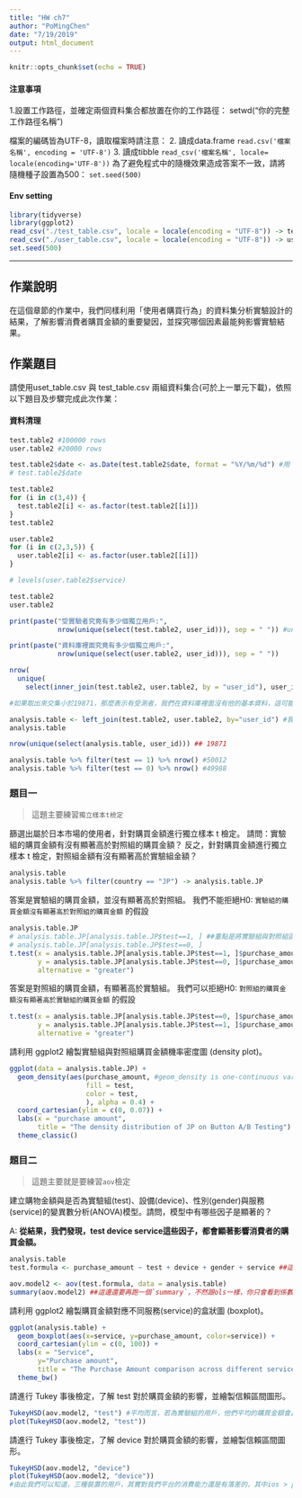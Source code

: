 ```yaml
---
title: "HW ch7"
author: "PoMingChen"
date: "7/19/2019"
output: html_document
---
```


```r
knitr::opts_chunk$set(echo = TRUE)
```

####  注意事項

1.設置工作路徑，並確定兩個資料集合都放置在你的工作路徑：
setwd("你的完整工作路徑名稱")

檔案的編碼皆為UTF-8，讀取檔案時請注意：
2. 讀成data.frame
`read.csv('檔案名稱', encoding = 'UTF-8')`
3. 讀成tibble
`read_csv('檔案名稱', locale= locale(encoding='UTF-8'))`
為了避免程式中的隨機效果造成答案不一致，請將隨機種子設置為500：
`set.seed(500)`


####  Env setting

```r
library(tidyverse)
library(ggplot2)
read_csv("./test_table.csv", locale = locale(encoding = "UTF-8")) -> test.table2 ##注意`read_csv`和`read.csv`差異，一個會讀成tibble，一個是data.frame
read_csv("./user_table.csv", locale = locale(encoding = "UTF-8")) -> user.table2
set.seed(500)
```

---

## 作業說明

在這個章節的作業中，我們同樣利用「使用者購買行為」的資料集分析實驗設計的結果，了解影響消費者購買金額的重要變因，並探究哪個因素最能夠影響實驗結果。

## 作業題目

請使用uset_table.csv 與 test_table.csv 兩組資料集合(可於上一單元下載)，依照以下題目及步驟完成此次作業：

#### 資料清理
```r
test.table2 #100000 rows
user.table2 #20000 rows
```

```r
test.table2$date <- as.Date(test.table2$date, format = "%Y/%m/%d") #用 dollar sign，必會回傳vector，若要用[[]] []則需要考慮資料表是tibble or dataframe
# test.table2$date
```

```r
test.table2
for (i in c(3,4)) {
  test.table2[i] <- as.factor(test.table2[[i]])
}
test.table2
```

```r
user.table2
for (i in c(2,3,5)) {
  user.table2[i] <- as.factor(user.table2[[i]])
}

# levels(user.table2$service)
```

```r
test.table2
user.table2
```

```r
print(paste("受實驗者究竟有多少個獨立用戶:", 
            nrow(unique(select(test.table2, user_id))), sep = " ")) #unique取出全然獨立的號碼。然後nrow看他有幾個列，自然也就是共有幾個受實驗者。
```

```r
print(paste("資料庫裡面究竟有多少個獨立用戶:",
            nrow(unique(select(user.table2, user_id))), sep = " "))
```

```r
nrow(
  unique(
    select(inner_join(test.table2, user.table2, by = "user_id"), user_id)))

#如果取出來交集小於19871，那麼表示有受測者，我們在資料庫裡面沒有他的基本資料，這可能帶來一些問題。就變得說兩組樣本的立足點，在進行實驗前沒有去做檢查，自然你也不知道兩群人的特質是否相同。
```


```r
analysis.table <- left_join(test.table2, user.table2, by="user_id") #我們不會想輕易放掉任何受測樣本，所以以test.table為主
analysis.table

nrow(unique(select(analysis.table, user_id))) ## 19871
```

```r
analysis.table %>% filter(test == 1) %>% nrow() #50012
analysis.table %>% filter(test == 0) %>% nrow() #49988
```

### 題目一

> 這題主要練習`獨立樣本t檢定`

篩選出屬於日本市場的使用者，針對購買金額進行獨立樣本 t 檢定。
請問：實驗組的購買金額有沒有顯著高於對照組的購買金額？
反之，針對購買金額進行獨立樣本 t 檢定，對照組金額有沒有顯著高於實驗組金額？


```r
analysis.table
analysis.table %>% filter(country == "JP") -> analysis.table.JP
```

答案是實驗組的購買金額，並沒有顯著高於對照組。
我們不能拒絕H0: `實驗組的購買金額沒有顯著高於對照組的購買金額` 的假設
```r
analysis.table.JP
# analysis.table.JP[analysis.table.JP$test==1, ] ##重點是將實驗組與對照組區分出來
# analysis.table.JP[analysis.table.JP$test==0, ] 
t.test(x = analysis.table.JP[analysis.table.JP$test==1, ]$purchase_amount, ##我們是要比他們的購買金額有沒有顯著差異, 所以還是要用dollar sign pick up purchase_amount
       y = analysis.table.JP[analysis.table.JP$test==0, ]$purchase_amount,
       alternative = "greater")
```

答案是對照組的購買金額，有顯著高於實驗組。
我們可以拒絕H0: `對照組的購買金額沒有顯著高於實驗組的購買金額` 的假設
```r
t.test(x = analysis.table.JP[analysis.table.JP$test==0, ]$purchase_amount, ##我們是要比他們的購買金額有沒有顯著差異 
       y = analysis.table.JP[analysis.table.JP$test==1, ]$purchase_amount,
       alternative = "greater")
```

請利用 ggplot2 繪製實驗組與對照組購買金額機率密度圖 (density plot)。
```r
ggplot(data = analysis.table.JP) + 
  geom_density(aes(purchase_amount, #geom_density is one-continuous variable mapping, and the y-axis is about the density of certain x-value.
                   fill = test,
                   color = test,
                   ), alpha = 0.4) + 
  coord_cartesian(ylim = c(0, 0.07)) + 
  labs(x = "purchase amount",
       title = "The density distribution of JP on Button A/B Testing") + 
  theme_classic()

``` 


### 題目二

> 這題主要就是要練習`aov`檢定

建立購物金額與是否為實驗組(test)、設備(device)、性別(gender)與服務(service)的變異數分析(ANOVA)模型。請問，模型中有哪些因子是顯著的？

A: __從結果，我們發現，test  device service這些因子，都會顯著影響消費者的購買金額。__

```r
analysis.table
test.formula <- purchase_amount ~ test + device + gender + service ##這邊建立模型的方式與OLS完全一樣

aov.model2 <- aov(test.formula, data = analysis.table)
summary(aov.model2) ##這邊還要再跑一個`summary`，不然跟ols一樣，你只會看到係數，不會看到顯著水準等等。

```

請利用 ggplot2 繪製購買金額對應不同服務(service)的盒狀圖 (boxplot)。

```r
ggplot(analysis.table) + 
  geom_boxplot(aes(x=service, y=purchase_amount, color=service)) +
  coord_cartesian(ylim = c(0, 100)) + 
  labs(x = "Service", 
       y="Purchase amount",
       title = "The Purchase Amount comparison across different service type") + 
  theme_bw()
```


請進行 Tukey 事後檢定，了解 test 對於購買金額的影響，並繪製信賴區間圖形。

```r
TukeyHSD(aov.model2, "test") #平均而言，若為實驗組的用戶，他們平均的購買金額會比對照組多出了7.22美金，且由上面的aov分析，我們可以知道兩者之間的差距具有統計顯著性。若以圖形來看就是沒有包含到0
plot(TukeyHSD(aov.model2, "test"))
```


請進行 Tukey 事後檢定，了解 device 對於購買金額的影響，並繪製信賴區間圖形。

```r
TukeyHSD(aov.model2, "device")
plot(TukeyHSD(aov.model2, "device"))
#由此我們可以知道，三種裝置的用戶，其實對我們平台的消費能力還是有落差的，其中ios > pc_web > android
```






